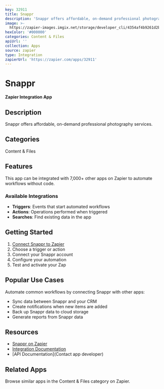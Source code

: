 ```yaml
---
key: 32911
title: Snappr
description: 'Snappr offers affordable, on-demand professional photography services.'
image: >-
  https://zapier-images.imgix.net/storage/developer_cli/4354af4b9261d2bbb5d7a6ce895257af.png?auto=format%2Ccompress&ixlib=python-3.0.0&q=50
hexColor: '#000000'
categories: Content & Files
apiUrl: ''
collection: Apps
source: zapier
type: Integration
zapierUrl: 'https://zapier.com/apps/32911'
---
```

# Snappr

**Zapier Integration App**

## Description

Snappr offers affordable, on-demand professional photography services.

## Categories

Content & Files

## Features

This app can be integrated with 7,000+ other apps on Zapier to automate workflows without code.

### Available Integrations

- **Triggers**: Events that start automated workflows
- **Actions**: Operations performed when triggered
- **Searches**: Find existing data in the app

## Getting Started

1. [Connect Snappr to Zapier](https://zapier.com/apps/32911)
2. Choose a trigger or action
3. Connect your Snappr account
4. Configure your automation
5. Test and activate your Zap

## Popular Use Cases

Automate common workflows by connecting Snappr with other apps:

- Sync data between Snappr and your CRM
- Create notifications when new items are added
- Back up Snappr data to cloud storage
- Generate reports from Snappr data

## Resources

- [Snappr on Zapier](https://zapier.com/apps/32911)
- [Integration Documentation](https://zapier.com/apps/32911/integrations)
- [API Documentation](Contact app developer)

## Related Apps

Browse similar apps in the Content & Files category on Zapier.
